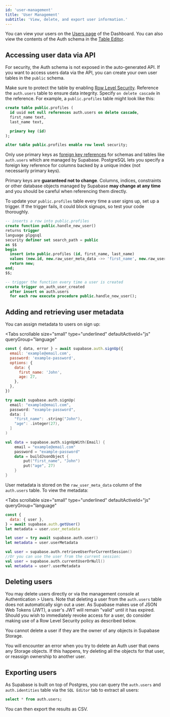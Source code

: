 ```yaml
---
id: 'user-management'
title: 'User Management'
subtitle: 'View, delete, and export user information.'
---
```


You can view your users on the [Users page](/dashboard/project/_/auth/users) of the Dashboard. You can also view the contents of the Auth schema in the [Table Editor](/dashboard/project/_/editor).

## Accessing user data via API

For security, the Auth schema is not exposed in the auto-generated API. If you want to access users data via the API, you can create your own user tables in the `public` schema.

Make sure to protect the table by enabling [Row Level Security](/docs/guides/database/postgres/row-level-security). Reference the `auth.users` table to ensure data integrity. Specify `on delete cascade` in the reference. For example, a `public.profiles` table might look like this:

```sql
create table public.profiles (
  id uuid not null references auth.users on delete cascade,
  first_name text,
  last_name text,

  primary key (id)
);

alter table public.profiles enable row level security;
```

<Admonition type="caution">

Only use primary keys as [foreign key references](https://www.postgresql.org/docs/current/tutorial-fk.html) for schemas and tables like `auth.users` which are managed by Supabase. PostgreSQL lets you specify a foreign key reference for columns backed by a unique index (not necessarily primary keys).

Primary keys are **guaranteed not to change**. Columns, indices, constraints or other database objects managed by Supabase **may change at any time** and you should be careful when referencing them directly.

</Admonition>

To update your `public.profiles` table every time a user signs up, set up a trigger. If the trigger fails, it could block signups, so test your code thoroughly.

```sql
-- inserts a row into public.profiles
create function public.handle_new_user()
returns trigger
language plpgsql
security definer set search_path = public
as $$
begin
  insert into public.profiles (id, first_name, last_name)
  values (new.id, new.raw_user_meta_data ->> 'first_name', new.raw_user_meta_data ->> 'last_name');
  return new;
end;
$$;

-- trigger the function every time a user is created
create trigger on_auth_user_created
  after insert on auth.users
  for each row execute procedure public.handle_new_user();
```

## Adding and retrieving user metadata

You can assign metadata to users on sign up:

<Tabs
  scrollable
  size="small"
  type="underlined"
  defaultActiveId="js"
  queryGroup="language"
>
<TabPanel id="js" label="JavaScript">

```js
const { data, error } = await supabase.auth.signUp({
  email: 'example@email.com',
  password: 'example-password',
  options: {
    data: {
      first_name: 'John',
      age: 27,
    },
  },
})
```

</TabPanel>
<TabPanel id="swift" label="Swift">

```swift
try await supabase.auth.signUp(
  email: "example@email.com",
  password: "example-password",
  data: [
    "first_name": .string("John"),
    "age": .integer(27),
  ]
)
```

</TabPanel>
<TabPanel id="kotlin" label="Kotlin">

```kotlin
val data = supabase.auth.signUpWith(Email) {
    email = "example@email.com"
    password = "example-password"
    data = buildJsonObject {
        put("first_name", "John")
        put("age", 27)
    }
}
```

</TabPanel>
</Tabs>

User metadata is stored on the `raw_user_meta_data` column of the `auth.users` table. To view the metadata:

<Tabs
  scrollable
  size="small"
  type="underlined"
  defaultActiveId="js"
  queryGroup="language"
>
<TabPanel id="js" label="JavaScript">

```js
const {
  data: { user },
} = await supabase.auth.getUser()
let metadata = user.user_metadata
```

</TabPanel>
<TabPanel id="swift" label="Swift">

```swift
let user = try await supabase.auth.user()
let metadata = user.userMetadata
```

</TabPanel>
<TabPanel id="kotlin" label="Kotlin">

```kotlin
val user = supabase.auth.retrieveUserForCurrentSession()
//Or you can use the user from the current session:
val user = supabase.auth.currentUserOrNull()
val metadata = user?.userMetadata
```

</TabPanel>
</Tabs>

## Deleting users

You may delete users directly or via the management console at Authentication > Users. Note that deleting a user from the `auth.users` table does not automatically sign out a user. As Supabase makes use of JSON Web Tokens (JWT), a user's JWT will remain "valid" until it has expired. Should you wish to immediately revoke access for a user, do consider making use of a Row Level Security policy as described below.

<Admonition type="caution">

You cannot delete a user if they are the owner of any objects in Supabase Storage.

You will encounter an error when you try to delete an Auth user that owns any Storage objects. If this happens, try deleting all the objects for that user, or reassign ownership to another user.

</Admonition>

## Exporting users

As Supabase is built on top of Postgres, you can query the `auth.users` and `auth.identities` table via the `SQL Editor` tab to extract all users:

```sql
select * from auth.users;
```

You can then export the results as CSV.
